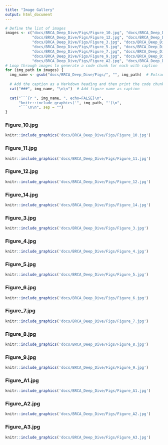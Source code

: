 ```yaml
---
title: "Image Gallery"
output: html_document
---
```


```r
# Define the list of images
images <- c("docs/BRCA_Deep_Dive/Figs/Figure_10.jpg", "docs/BRCA_Deep_Dive/Figs/Figure_11.jpg",
            "docs/BRCA_Deep_Dive/Figs/Figure_12.jpg", "docs/BRCA_Deep_Dive/Figs/Figure_14.jpg",
            "docs/BRCA_Deep_Dive/Figs/Figure_3.jpg", "docs/BRCA_Deep_Dive/Figs/Figure_4.jpg",
            "docs/BRCA_Deep_Dive/Figs/Figure_5.jpg", "docs/BRCA_Deep_Dive/Figs/Figure_6.jpg",
            "docs/BRCA_Deep_Dive/Figs/Figure_7.jpg", "docs/BRCA_Deep_Dive/Figs/Figure_8.jpg",
            "docs/BRCA_Deep_Dive/Figs/Figure_9.jpg", "docs/BRCA_Deep_Dive/Figs/Figure_A1.jpg",
            "docs/BRCA_Deep_Dive/Figs/Figure_A2.jpg", "docs/BRCA_Deep_Dive/Figs/Figure_A3.jpg")
# Loop through images to generate a code chunk for each with caption
for (img_path in images) {
  img_name <- gsub("docs/BRCA_Deep_Dive/Figs/", "", img_path)  # Extract filename for caption
  
  # Add the caption as a Markdown heading and then print the code chunk
  cat("###", img_name, "\n\n")  # Add figure name as caption
  
  cat("```{r ", img_name, ", echo=FALSE}\n",
      "knitr::include_graphics('", img_path, "')\n",
      "```\n\n", sep = "")
}
```

### Figure_10.jpg 

```r
knitr::include_graphics('docs/BRCA_Deep_Dive/Figs/Figure_10.jpg')
```

### Figure_11.jpg 

```r
knitr::include_graphics('docs/BRCA_Deep_Dive/Figs/Figure_11.jpg')
```

### Figure_12.jpg 

```r
knitr::include_graphics('docs/BRCA_Deep_Dive/Figs/Figure_12.jpg')
```

### Figure_14.jpg 

```r
knitr::include_graphics('docs/BRCA_Deep_Dive/Figs/Figure_14.jpg')
```

### Figure_3.jpg 

```r
knitr::include_graphics('docs/BRCA_Deep_Dive/Figs/Figure_3.jpg')
```

### Figure_4.jpg 

```r
knitr::include_graphics('docs/BRCA_Deep_Dive/Figs/Figure_4.jpg')
```

### Figure_5.jpg 

```r
knitr::include_graphics('docs/BRCA_Deep_Dive/Figs/Figure_5.jpg')
```

### Figure_6.jpg 

```r
knitr::include_graphics('docs/BRCA_Deep_Dive/Figs/Figure_6.jpg')
```

### Figure_7.jpg 

```r
knitr::include_graphics('docs/BRCA_Deep_Dive/Figs/Figure_7.jpg')
```

### Figure_8.jpg 

```r
knitr::include_graphics('docs/BRCA_Deep_Dive/Figs/Figure_8.jpg')
```

### Figure_9.jpg 

```r
knitr::include_graphics('docs/BRCA_Deep_Dive/Figs/Figure_9.jpg')
```

### Figure_A1.jpg 

```r
knitr::include_graphics('docs/BRCA_Deep_Dive/Figs/Figure_A1.jpg')
```

### Figure_A2.jpg 

```r
knitr::include_graphics('docs/BRCA_Deep_Dive/Figs/Figure_A2.jpg')
```

### Figure_A3.jpg 

```r
knitr::include_graphics('docs/BRCA_Deep_Dive/Figs/Figure_A3.jpg')
```